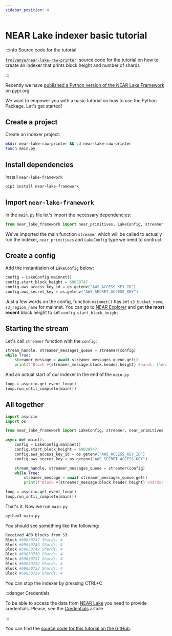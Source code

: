 ```yaml
---
sidebar_position: 4
---
```



# NEAR Lake indexer basic tutorial

<ProgrammingLanguage lang="python" />

:::info Source code for the tutorial

[`frolvanya/near-lake-raw-printer`](https://github.com/frolvanya/near-lake-raw-printer): source code for the tutorial on how to create an indexer that prints block height and number of shards

:::

Recently we have [published a Python version of the NEAR Lake Framework](https://pypi.org/project/near-lake-framework/) on pypi.org

We want to empower you with a basic tutorial on how to use the Python Package. Let's get started!


## Create a project

Create an indexer project:

```bash
mkdir near-lake-raw-printer && cd near-lake-raw-printer
touch main.py
```

## Install dependencies

Install `near-lake-framework`

```bash
pip3 install near-lake-framework
```

## Import `near-lake-framework`

In the `main.py` file let's import the necessary dependencies:

```python title=main.py
from near_lake_framework import near_primitives, LakeConfig, streamer
```

We've imported the main function `streamer` which will be called to actually run the indexer, `near_primitives` and `LakeConfig` type we need to contruct.

## Create a config

Add the instantiation of `LakeConfig` below:

```python title=main.py
config = LakeConfig.mainnet()
config.start_block_height = 69030747
config.aws_access_key_id = os.getenv("AWS_ACCESS_KEY_ID")
config.aws_secret_key = os.getenv("AWS_SECRET_ACCESS_KEY")
```

Just a few words on the config, function `mainnet()` has set `s3_bucket_name`, `s3_region_name` for mainnet.
You can go to [NEAR Explorer](https://explorer.near.org) and get **the most recent** block height to set `config.start_block_height`.

## Starting the stream

Let's call `streamer` function with the `config`:

```python title=main.py
stream_handle, streamer_messages_queue = streamer(config)
while True:
    streamer_message = await streamer_messages_queue.get()
    print(f"Block #{streamer_message.block.header.height} Shards: {len(streamer_message.shards)}")
```

And an actual start of our indexer in the end of the `main.py`

```python title=main.py
loop = asyncio.get_event_loop()
loop.run_until_complete(main())
```

## All together

```python title=main.py
import asyncio
import os

from near_lake_framework import LakeConfig, streamer, near_primitives

async def main():    
    config = LakeConfig.mainnet()
    config.start_block_height = 69030747
    config.aws_access_key_id = os.getenv("AWS_ACCESS_KEY_ID")
    config.aws_secret_key = os.getenv("AWS_SECRET_ACCESS_KEY")

    stream_handle, streamer_messages_queue = streamer(config)
    while True:
        streamer_message = await streamer_messages_queue.get()
        print(f"Block #{streamer_message.block.header.height} Shards: {len(streamer_message.shards)}")

loop = asyncio.get_event_loop()
loop.run_until_complete(main())
```

That's it. Now we run `main.py`

```bash
python3 main.py
```

You should see something like the following:

```bash
Received 400 blocks from S3
Block #69030747 Shards: 4
Block #69030748 Shards: 4
Block #69030749 Shards: 4
Block #69030750 Shards: 4
Block #69030751 Shards: 4
Block #69030752 Shards: 4
Block #69030753 Shards: 4
Block #69030754 Shards: 4
```

You can stop the indexer by pressing CTRL+C

:::danger Credentials

To be able to access the data from [NEAR Lake](/docs/projects/near-lake) you need to provide credentials. Please, see the [Credentials](./credentials) article

:::

You can find the [source code for this tutorial on the GitHub](https://github.com/frolvanya/near-lake-raw-printer).
